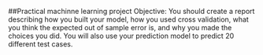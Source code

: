 ##Practical machinne learning project
Objective:
You should create a report describing how you built your model, how you used cross validation, 
what you think the expected out of sample error is, and why you made the choices you did. 
You will also use your prediction model to predict 20 different test cases. 

